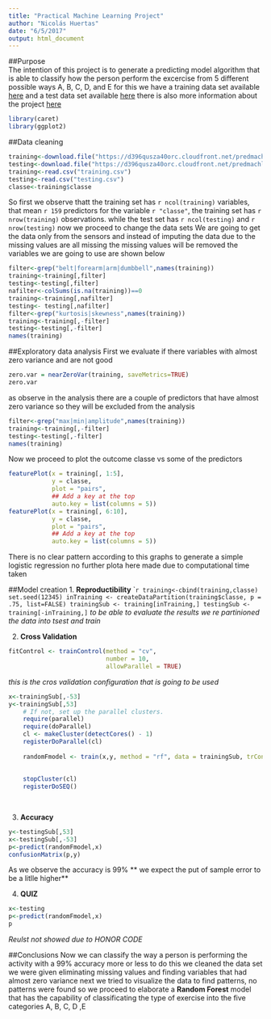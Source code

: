 ```yaml
---
title: "Practical Machine Learning Project"
author: "Nicolás Huertas"
date: "6/5/2017"
output: html_document
---
```


##Purpose  
The intention of this project is to generate a predicting model algorithm that is able to classify how the person perform the excercise from 5 different possible ways A, B, C, D, and E for this we have a training data set available [here](https://d396qusza40orc.cloudfront.net/predmachlearn/pml-training.csv) and a test data set available [here](https://d396qusza40orc.cloudfront.net/predmachlearn/pml-testing.csv) there is also more information about the project  [here]( http://groupware.les.inf.puc-rio.br/har.)   
```r
library(caret)
library(ggplot2)

```

##Data cleaning  
```r

training<-download.file("https://d396qusza40orc.cloudfront.net/predmachlearn/pml-training.csv","training.csv")
testing<-download.file("https://d396qusza40orc.cloudfront.net/predmachlearn/pml-testing.csv","testing.csv")
training<-read.csv("training.csv")
testing<-read.csv("testing.csv")
classe<-training$classe
```
So first we observe thatt the training set has `r ncol(training)` variables, that mean `r 159` predictors for the variable `r "classe"`, the training set has `r nrow(training)` observations. while the test set has `r ncol(testing)` and `r nrow(testing)`
now we proceed to change the data sets
We are going to get the data only from the sensors and instead of imputing the data due to the missing values are all missing the missing values will be removed the variables we are going to use are shown below
```r
filter<-grep("belt|forearm|arm|dumbbell",names(training))
training<-training[,filter]
testing<-testing[,filter]
nafilter<-colSums(is.na(training))==0
training<-training[,nafilter]
testing<- testing[,nafilter]
filter<-grep("kurtosis|skewness",names(training))
training<-training[,-filter]
testing<-testing[,-filter]
names(training)
```

##Exploratory data analysis
First we evaluate if there  variables with almost zero variance and are not good
```r
zero.var = nearZeroVar(training, saveMetrics=TRUE)
zero.var
```
as observe in the analysis there are a couple of predictors that have almost zero variance so they will be excluded from the analysis
```r
filter<-grep("max|min|amplitude",names(training))
training<-training[,-filter]
testing<-testing[,-filter]
names(training)
```
Now we proceed to plot the outcome classe vs some of the predictors 
```r
featurePlot(x = training[, 1:5], 
            y = classe, 
            plot = "pairs",
            ## Add a key at the top
            auto.key = list(columns = 5))
featurePlot(x = training[, 6:10], 
            y = classe, 
            plot = "pairs",
            ## Add a key at the top
            auto.key = list(columns = 5))
```




There is no clear pattern according to this graphs to generate a simple logistic regression no further plota here made due to computational time taken

##Model creation
1. **Reproductibility**
````r
training<-cbind(training,classe)
set.seed(12345)
inTraining <- createDataPartition(training$classe, p = .75, list=FALSE)
trainingSub <- training[inTraining,]
testingSub <- training[-inTraining,]
```
*to be able to evaluate the results we re partinioned the data into tsest and train*

2. **Cross Validation**
```r
fitControl <- trainControl(method = "cv",
                           number = 10,
                           allowParallel = TRUE)
```
*this is the cros validation configuration that is going to be used*
```r


x<-trainingSub[,-53]
y<-trainingSub[,53]
    # If not, set up the parallel clusters.  
    require(parallel)
    require(doParallel)
    cl <- makeCluster(detectCores() - 1)
    registerDoParallel(cl)
    
    randomFmodel <- train(x,y, method = "rf", data = trainingSub, trControl = fitControl)
   
    
    stopCluster(cl)
    registerDoSEQ()
 
    

```
3. **Accuracy**
```r

y<-testingSub[,53]
x<-testingSub[,-53]
p<-predict(randomFmodel,x)
confusionMatrix(p,y)
```
As we observe the accuracy is 99% 
** we expect the put of sample error to be a litlle higher**

4. **QUIZ**
```r


x<-testing
p<-predict(randomFmodel,x)
p
```
*Reulst not showed due to HONOR CODE*

##Conclusions
Now we can classify the way a person is performing the activity with a 99% accuracy more or less to do this we cleaned the data set we were given eliminating missing values and finding variables that had almost zero variance next we tried to visualize the data to find patterns, no patterns were found so we proceed to elaborate a **Random Forest** model that has the capability of classificating the type of exercise into the five categories A, B, C, D ,E